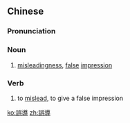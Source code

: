 {{also|误导}}
==Chinese==
{{zh-forms|s=误导}}

===Pronunciation===
{{zh-pron
|m=wùdǎo
|c=ng6 dou6
|mn=qz:gō͘-tō͘/xm:ngō͘-tō/tw,zz:gō͘-tō
|cat=n,v
}}

===Noun===
{{zh-noun}}

# [[misleadingness]], [[false]] [[impression]]

===Verb===
{{zh-verb}}

# to [[mislead]], to give a false impression

[[ko:誤導]]
[[zh:誤導]]